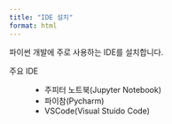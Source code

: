 ```yaml
---
title: "IDE 설치"
format: html
---
```


파이썬 개발에 주로 사용하는 IDE를 설치합니다.

주요 IDE
: - 주피터 노트북(Jupyter Notebook)
- 파이참(Pycharm)
- VSCode(Visual Stuido Code)

